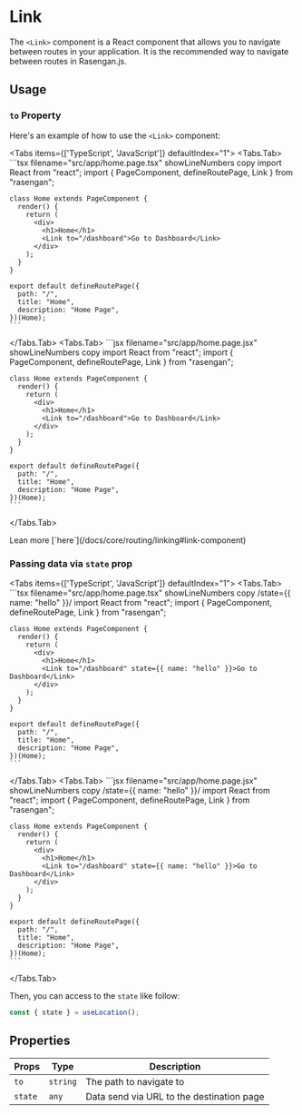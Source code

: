 
# Link

The `<Link>` component is a React component that allows you to navigate between routes in your application.
It is the recommended way to navigate between routes in Rasengan.js.

## Usage

### `to` Property

Here's an example of how to use the `<Link>` component:

<Tabs items={['TypeScript', 'JavaScript']} defaultIndex="1">
  <Tabs.Tab>
    ```tsx filename="src/app/home.page.tsx" showLineNumbers copy
    import React from "react";
    import { PageComponent, defineRoutePage, Link } from "rasengan";

    class Home extends PageComponent {
      render() {
        return (
          <div>
            <h1>Home</h1>
            <Link to="/dashboard">Go to Dashboard</Link>
          </div>
        );
      }
    }

    export default defineRoutePage({
      path: "/",
      title: "Home",
      description: "Home Page",
    })(Home);
    ```

  </Tabs.Tab>
  <Tabs.Tab>
    ```jsx filename="src/app/home.page.jsx" showLineNumbers copy
    import React from "react";
    import { PageComponent, defineRoutePage, Link } from "rasengan";

    class Home extends PageComponent {
      render() {
        return (
          <div>
            <h1>Home</h1>
            <Link to="/dashboard">Go to Dashboard</Link>
          </div>
        );
      }
    }

    export default defineRoutePage({
      path: "/",
      title: "Home",
      description: "Home Page",
    })(Home);
    ```

  </Tabs.Tab>
</Tabs>

<AlertBox>
  Lean more [`here`](/docs/core/routing/linking#link-component)
</AlertBox>

### Passing data via `state` prop

<Tabs items={['TypeScript', 'JavaScript']} defaultIndex="1">
  <Tabs.Tab>
    ```tsx filename="src/app/home.page.tsx" showLineNumbers copy /state={{ name: "hello" }}/
    import React from "react";
    import { PageComponent, defineRoutePage, Link } from "rasengan";

    class Home extends PageComponent {
      render() {
        return (
          <div>
            <h1>Home</h1>
            <Link to="/dashboard" state={{ name: "hello" }}>Go to Dashboard</Link>
          </div>
        );
      }
    }

    export default defineRoutePage({
      path: "/",
      title: "Home",
      description: "Home Page",
    })(Home);
    ```

  </Tabs.Tab>
  <Tabs.Tab>
    ```jsx filename="src/app/home.page.jsx" showLineNumbers copy /state={{ name: "hello" }}/
    import React from "react";
    import { PageComponent, defineRoutePage, Link } from "rasengan";

    class Home extends PageComponent {
      render() {
        return (
          <div>
            <h1>Home</h1>
            <Link to="/dashboard" state={{ name: "hello" }}>Go to Dashboard</Link>
          </div>
        );
      }
    }

    export default defineRoutePage({
      path: "/",
      title: "Home",
      description: "Home Page",
    })(Home);
    ```

  </Tabs.Tab>
</Tabs>

Then, you can access to the `state` like follow:

```jsx showLineNumbers copy /useLocation()/
const { state } = useLocation();
```

## Properties

| Props   | Type     | Description                               |
| ------- | -------- | ----------------------------------------- |
| `to`    | `string` | The path to navigate to                   |
| `state` | `any`    | Data send via URL to the destination page |
